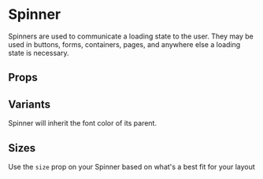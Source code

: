 
<Meta of={Stories} />

# Spinner

Spinners are used to communicate a loading state to the user.
They may be used in buttons, forms, containers, pages,
and anywhere else a loading state is necessary.

<Canvas isExpanded of={Stories.Default} />

## Props

<ArgsTable of={Spinner} />

## Variants

Spinner will inherit the font color of its parent.

<Canvas of={Stories.Color} />

## Sizes

Use the `size` prop on your Spinner based on what's a best fit for your layout

<Canvas of={Stories.Sizes} />
